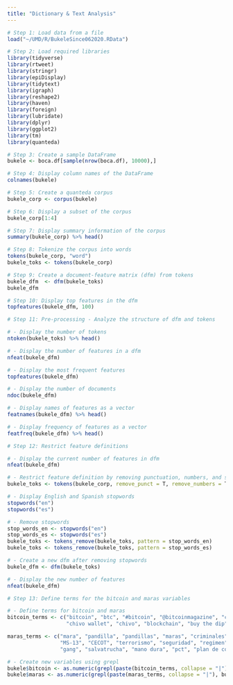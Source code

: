 ```yaml
---
title: "Dictionary & Text Analysis"
---
```


```r
# Step 1: Load data from a file
load("~/UMD/R/BukeleSince062020.RData")

# Step 2: Load required libraries
library(tidyverse)
library(rtweet)
library(stringr)
library(epiDisplay)
library(tidytext)
library(igraph)
library(reshape2)
library(haven)
library(foreign)
library(lubridate)
library(dplyr)
library(ggplot2)
library(tm)
library(quanteda)

# Step 3: Create a sample DataFrame
bukele <- boca.df[sample(nrow(boca.df), 10000),]

# Step 4: Display column names of the DataFrame
colnames(bukele)

# Step 5: Create a quanteda corpus
bukele_corp <- corpus(bukele)

# Step 6: Display a subset of the corpus
bukele_corp[1:4]

# Step 7: Display summary information of the corpus
summary(bukele_corp) %>% head()

# Step 8: Tokenize the corpus into words
tokens(bukele_corp, "word")
bukele_toks <- tokens(bukele_corp)

# Step 9: Create a document-feature matrix (dfm) from tokens
bukele_dfm  <- dfm(bukele_toks)
bukele_dfm

# Step 10: Display top features in the dfm
topfeatures(bukele_dfm, 100)

# Step 11: Pre-processing - Analyze the structure of dfm and tokens

# - Display the number of tokens
ntoken(bukele_toks) %>% head()

# - Display the number of features in a dfm
nfeat(bukele_dfm)

# - Display the most frequent features
topfeatures(bukele_dfm)

# - Display the number of documents
ndoc(bukele_dfm)

# - Display names of features as a vector
featnames(bukele_dfm) %>% head()

# - Display frequency of features as a vector
featfreq(bukele_dfm) %>% head()

# Step 12: Restrict feature definitions

# - Display the current number of features in dfm
nfeat(bukele_dfm)

# - Restrict feature definition by removing punctuation, numbers, and symbols
bukele_toks <- tokens(bukele_corp, remove_punct = T, remove_numbers = T, remove_symbols = T)

# - Display English and Spanish stopwords
stopwords("en")
stopwords("es")

# - Remove stopwords
stop_words_en <- stopwords("en")
stop_words_es <- stopwords("es")
bukele_toks <- tokens_remove(bukele_toks, pattern = stop_words_en)
bukele_toks <- tokens_remove(bukele_toks, pattern = stop_words_es)

# - Create a new dfm after removing stopwords
bukele_dfm <- dfm(bukele_toks)

# - Display the new number of features
nfeat(bukele_dfm)

# Step 13: Define terms for the bitcoin and maras variables

# - Define terms for bitcoin and maras
bitcoin_terms <- c("bitcoin", "btc", "#bitcoin", "@bitcoinmagazine", "crypto", "cripto", 
                   "chivo wallet", "chivo", "blockchain", "buy the dip", "dip")

maras_terms <- c("mara", "pandilla", "pandillas", "maras", "criminales", "criminal", 
                 "MS-13", "CECOT", "terrorismo", "seguridad", "regimen", "excepcion", 
                 "gang", "salvatrucha", "mano dura", "pct", "plan de control territorial")

# - Create new variables using grepl
bukele$bitcoin <- as.numeric(grepl(paste(bitcoin_terms, collapse = "|"), bukele$text, ignore.case = TRUE))
bukele$maras <- as.numeric(grepl(paste(maras_terms, collapse = "|"), bukele$text, ignore.case = TRUE))

```
